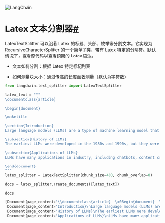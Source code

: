 

<Head>
  <script>
    {
      `(function() {
         var _hmt = _hmt || [];
(function() {
  var hm = document.createElement("script");
  hm.src = "https://hm.baidu.com/hm.js?e60fb290e204e04c5cb6f79b0ac1e697";
  var s = document.getElementsByTagName("script")[0]; 
  s.parentNode.insertBefore(hm, s);
})();
       })();`
    }
  </script>
</Head>

![LangChain](https://pica.zhimg.com/50/v2-56e8bbb52aa271012541c1fe1ceb11a2_r.gif)





Latex 文本分割器[#](#latex-text-splitter "这个标题的永久链接")
================================================

LatexTextSplitter 可以沿着 Latex 的标题、头部、枚举等分割文本。它实现为 RecursiveCharacterSplitter 的一个简单子类，带有 Latex 特定的分隔符。默认情况下，查看源代码以查看预期的 Latex 语法。

- 文本如何分割：根据 Latex 特定标记列表

- 如何测量块大小：通过传递的长度函数测量（默认为字符数）

```python
from langchain.text_splitter import LatexTextSplitter

```

```python
latex_text = """
\documentclass{article}

\begin{document}

\maketitle

\section{Introduction}
Large language models (LLMs) are a type of machine learning model that can be trained on vast amounts of text data to generate human-like language. In recent years, LLMs have made significant advances in a variety of natural language processing tasks, including language translation, text generation, and sentiment analysis.

\subsection{History of LLMs}
The earliest LLMs were developed in the 1980s and 1990s, but they were limited by the amount of data that could be processed and the computational power available at the time. In the past decade, however, advances in hardware and software have made it possible to train LLMs on massive datasets, leading to significant improvements in performance.

\subsection{Applications of LLMs}
LLMs have many applications in industry, including chatbots, content creation, and virtual assistants. They can also be used in academia for research in linguistics, psychology, and computational linguistics.

\end{document}
"""
latex_splitter = LatexTextSplitter(chunk_size=400, chunk_overlap=0)

```

```python
docs = latex_splitter.create_documents([latex_text])

```

```python
docs

```

```python
[Document(page_content='\\documentclass{article}  \x08egin{document}  \\maketitle', lookup_str='', metadata={}, lookup_index=0),
 Document(page_content='Introduction}\nLarge language models (LLMs) are a type of machine learning model that can be trained on vast amounts of text data to generate human-like language. In recent years, LLMs have made significant advances in a variety of natural language processing tasks, including language translation, text generation, and sentiment analysis.', lookup_str='', metadata={}, lookup_index=0),
 Document(page_content='History of LLMs}\nThe earliest LLMs were developed in the 1980s and 1990s, but they were limited by the amount of data that could be processed and the computational power available at the time. In the past decade, however, advances in hardware and software have made it possible to train LLMs on massive datasets, leading to significant improvements in performance.', lookup_str='', metadata={}, lookup_index=0),
 Document(page_content='Applications of LLMs}\nLLMs have many applications in industry, including chatbots, content creation, and virtual assistants. They can also be used in academia for research in linguistics, psychology, and computational linguistics.  \\end{document}', lookup_str='', metadata={}, lookup_index=0)]

```

